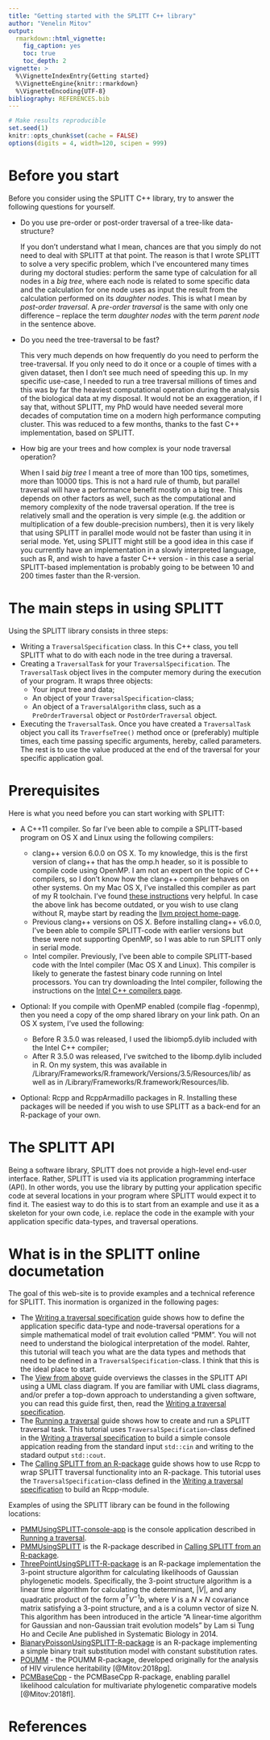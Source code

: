 ```yaml
---
title: "Getting started with the SPLITT C++ library"
author: "Venelin Mitov"
output: 
  rmarkdown::html_vignette:
    fig_caption: yes
    toc: true
    toc_depth: 2
vignette: >
  %\VignetteIndexEntry{Getting started}
  %\VignetteEngine{knitr::rmarkdown}
  %\VignetteEncoding{UTF-8}
bibliography: REFERENCES.bib
---
```


<!-- 
/*
 *  SPLITT.h
 *  SPLITT
 *
 * Copyright 2017-2019 Venelin Mitov
 *
 * This file is part of SPLITT: a generic C++ library for Serial and Parallel
 * Lineage Traversal of Trees.
 *
 * SPLITT is free software: you can redistribute it and/or modify
 * it under the terms of the GNU Lesser General Public License as
 * published by the Free Software Foundation, either version 3 of
 * the License, or (at your option) any later version.
 *
 * SPLITT is distributed in the hope that it will be useful,
 * but WITHOUT ANY WARRANTY; without even the implied warranty of
 * MERCHANTABILITY or FITNESS FOR A PARTICULAR PURPOSE.  See the
 * GNU Lesser General Public License for more details.
 *
 * You should have received a copy of the GNU Lesser General Public
 * License along with SPLITT.  If not, see
 * <http://www.gnu.org/licenses/>.
 *
 * @author Venelin Mitov
 */
 -->
 
```r
# Make results reproducible
set.seed(1)
knitr::opts_chunk$set(cache = FALSE)
options(digits = 4, width=120, scipen = 999)
```

# Before you start
Before you consider using the SPLITT C++ library, try to answer the following questions for yourself.

* Do you use pre-order or post-order traversal of a tree-like data-structure?

    If you don't understand what I mean, chances are that you simply do not need to deal with SPLITT at that point. The reason is that I wrote SPLITT to solve a very specific problem, which I've encountered many times during my doctoral studies: perform the same type of calculation for all nodes in a *big tree*, where each node is related to some specific data and the calculation for one node uses as input the result from the calculation performed on its *daughter nodes*. This is what I mean by *post-order traversal*. A  *pre-order traversal* is the same with only one difference -- replace the term *daughter nodes* with the term *parent node* in the sentence above. 

* Do you need the tree-traversal to be fast?

    This very much depends on how frequently do you need to perform the tree-traversal. If you only need to do it once or a couple of times with a given dataset, then I don't see much need of speeding this up. In my specific use-case, I needed to run a tree traversal millions of times and this was by far the heaviest computational operation during the analysis of the biological data at my disposal. It would not be an exaggeration, if I say that, without SPLITT, my PhD would have needed several more decades of computation time on a modern high performance computing cluster. This was reduced to a few months, thanks to the fast C++ implementation, based on SPLITT. 

* How big are your trees and how complex is your node traversal operation?

    When I said *big tree* I meant a tree of more than 100 tips, sometimes, more than 10000 tips. This is not a hard rule of thumb, but parallel traversal will have a performance benefit mostly on a big tree. This depends on other factors as well, such as the computational and memory complexity of the node traversal operation. If the tree is relatively small and the operation is very simple (e.g. the addition or multiplication of a few double-precision numbers), then it is very likely that using SPLITT in parallel mode would not be faster than using it in serial mode. Yet, using SPLITT might still be a good idea in this case if you currently have an implementation in a slowly interpreted language, such as R, and wish to have a faster C++ version - in this case a serial SPLITT-based implementation is probably going to be between 10 and 200 times faster than the R-version. 

# The main steps in using SPLITT

Using the SPLITT library consists in three steps:

* Writing a `TraversalSpecification` class. In this C++ class, you tell SPLITT what to do with each node in the tree during a traversal. 
* Creating a `TraversalTask` for your `TraversalSpecification`. The `TraversalTask` object lives in the computer memory during the execution of your program. It wraps three objects:
    * Your input tree and data;
    * An object of your `TraversalSpecification`-class;
    * An object of a `TraversalAlgorithm` class, such as a `PreOrderTraversal` object or `PostOrderTraversal` object.
* Executing the `TraversalTask`. Once you have created a `TraversalTask` object you call its `TraverfseTree()` method once or (preferably) multiple times, each time passing specific arguments, hereby, called parameters. The rest is to use the value produced at the end of the traversal for your specific application goal. 

# Prerequisites 

Here is what you need before you can start working with SPLITT:

* A C++11 compiler. So far I've been able to compile a SPLITT-based program on OS X and Linux using the following compilers:

    - clang++ version 6.0.0 on OS X. To my knowledge, this is the first version of clang++ that has the omp.h header, so it is possible to compile code using OpenMP. I am not an expert on the topic of C++ compilers, so I don't know how the clang++ compiler behaves on other systems. On my Mac OS X, I've installed this compiler as part of my R toolchain. I've found [these instructions](http://thecoatlessprofessor.com/programming/r-compiler-tools-for-rcpp-on-macos/) very helpful. In case the above link has become outdated, or you wish to use clang without R, maybe start by reading the [llvm project  home-page](http://llvm.org/).
    - Previous clang++ versions on OS X. Before installing clang++ v6.0.0, I've been able to compile SPLITT-code with earlier versions but these were not supporting OpenMP, so I was able to run SPLITT only in serial mode.
    - Intel compiler. Previously, I've been able to compile SPLITT-based code with the Intel compiler (Mac OS X and Linux). This compiler is likely to generate the fastest binary code running on Intel processors. You can try downloading the Intel compiler, following the instructions on the [Intel C++ compilers page](https://software.intel.com/en-us/c-compilers). 

* Optional: If you compile with OpenMP enabled (compile flag -fopenmp), then you need a copy of the omp shared library on your link path. On an OS X system, I've used the following:
    
    - Before R 3.5.0 was released, I used the libiomp5.dylib included with the Intel C++ compiler;
    - After R 3.5.0 was released, I've switched to the libomp.dylib included in R. On my system, this was available in /Library/Frameworks/R.framework/Versions/3.5/Resources/lib/ as well as in /Library/Frameworks/R.framework/Resources/lib. 
    
* Optional: Rcpp and RcppArmadillo packages in R. Installing these packages will be needed if you wish to use SPLITT as a back-end for an R-package of your own.

# The SPLITT API

Being a software library, SPLITT does not provide a high-level end-user interface. Rather, SPLITT is used via its application programming interface (API). In other words, you use the library by putting your application specific code at several locations in your program where SPLITT would expect it to find it. The easiest way to do this is to start from an example and use it as a skeleton for your own code, i.e. replace the code in the example with your application specific data-types, and traversal operations. 

# What is in the SPLITT online documetation

The goal of this web-site is to provide examples and a technical reference for SPLITT. This inormation is organized in the following pages:

* The [Writing a traversal specification](./SPLITTTraversalSpecification.html) guide shows how to define the application specific data-type and node-traversal operations for a simple mathematical model of trait evolution called "PMM". You will not need to understand the biological interpretation of the model. Rahter, this tutorial will teach you what are the data types and methods that need to be defined in a `TraversalSpecification`-class. I think that this is the ideal place to start. 
* The [View from above](./SPLITTOverview.html) guide overviews the classes in the SPLITT API using a UML class diagram. If you are familiar with UML class diagrams, and/or prefer a top-down approach to understanding a given software, you can read this guide first, then, read the [Writing a traversal specification](./SPLITTTraversalSpecification.html).
* The [Running a traversal](./SPLITTRunTraversal.html) guide shows how to create and run a SPLITT traversal task. This tutorial uses `TraversalSpecification`-class defined in the [Writing a traversal specification](./SPLITTTraversalSpecification.html) to build a simple console appication reading from the standard input `std::cin` and writing to the stadard output `std::cout`. 
* The [Calling SPLITT from an R-package](./SPLITTRcppModules.html) guide shows how to use Rcpp to wrap SPLITT traversal functionality into an R-package. This tutorial uses the `TraversalSpecification`-class defined in the [Writing a traversal specification](./SPLITTTraversalSpecification.html) to build an Rcpp-module. 

Examples of using the SPLITT library can be found in the following locations:

* [PMMUsingSPLITT-console-app](https://github.com/venelin/SPLITT/tree/master/PMMUsingSPLITT-console-app) is the console application described in [Running a traversal](./SPLITTRunTraversal.html). 
* [PMMUsingSPLITT](https://github.com/venelin/PMMUsingSPLITT) is the R-package described in [Calling SPLITT from an R-package](./SPLITTRcppModules.html).
* [ThreePointUsingSPLITT-R-package](https://github.com/venelin/ThreePointUsingSPLITT) is an R-package implementation the 3-point structure algorithm for calculating likelihoods of Gaussian phylogenetic models. Specifically, the 3-point structure algorithm is a linear time algorithm for calculating the determinant, $|V|$, and any quadratic product of the form $a^{T} V^{-1} b$, where $V$ is a $N \times N$ covariance matrix satisfying a 3-point structure, and a is a column vector of size N. This algorithm has been introduced in the article "A linear-time algorithm for Gaussian and non-Gaussian trait evolution models" by Lam si Tung Ho and Cecile Ane published in Systematic Biology in 2014. 
* [BianaryPoissonUsingSPLITT-R-package](https://github.com/venelin/BinaryPoissonUsingSPLITT) is an R-package implementing a simple binary trait substitution model with constant substitution rates. 
* [POUMM](https://github.com/venelin/POUMM) - the POUMM R-package, developed originally for the analysis of HIV virulence heritability [@Mitov:2018pg].
* [PCMBaseCpp](https://github.com/venelin/PCMBaseCpp) - the PCMBaseCpp R-package, enabling parallel likelihood calculation for multivariate phylogenetic comparative models [@Mitov:2018fl].

# References

